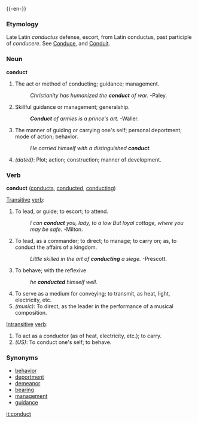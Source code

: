 {{-en-}}

===Etymology===
Late Latin ''conductus'' defense, escort, from Latin conductus, past participle of ''conducere''.  See [[Conduce]], and [[Conduit]].

===Noun===
'''conduct'''
#The act or method of conducting; guidance; management.
#:''Christianity has humanized the '''conduct''' of war.'' -Paley.
#Skillful guidance or management; generalship.
#:'''''Conduct''' of armies is a prince's art.'' -Waller.
#The manner of guiding or carrying one's self; personal deportment; mode of action; behavior.
#:''He carried himself with a distinguished '''conduct'''.''
#''(dated)'': Plot; action; construction; manner of development.

===Verb===
'''conduct''' ([[conducts]], [[conducted]], [[conducting]])

[[Transitive]] [[verb]]:
#To lead, or guide; to escort; to attend.
#:''I can '''conduct''' you, lady, to a low But loyal cottage, where you may be safe.'' -Milton.
#To lead, as a commander; to direct; to manage; to carry on; as, to conduct the affairs of a kingdom.
#:''Little skilled in the art of '''conducting''' a siege.'' -Prescott.
#To behave; with the reflexive
#:''he '''conducted''' himself well.''
#To serve as a medium for conveying; to transmit, as heat, light, electricity, etc.
#''(music)'': To direct, as the leader in the performance of a musical composition.

[[Intransitive]] [[verb]]:
#To act as a conductor (as of heat, electricity, etc.); to carry.
#''(US)'': To conduct one's self; to behave.

===Synonyms===
*[[behavior]]
*[[deportment]]
*[[demeanor]]
*[[bearing]]
*[[management]]
*[[guidance]]

[[it:conduct]]